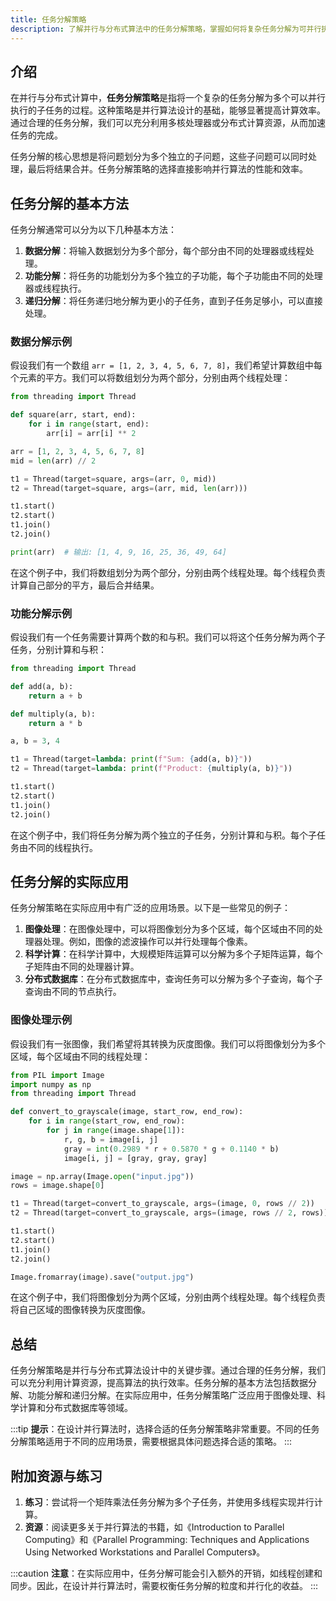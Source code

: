 ```yaml
---
title: 任务分解策略
description: 了解并行与分布式算法中的任务分解策略，掌握如何将复杂任务分解为可并行执行的子任务。
---
```


## 介绍

在并行与分布式计算中，**任务分解策略**是指将一个复杂的任务分解为多个可以并行执行的子任务的过程。这种策略是并行算法设计的基础，能够显著提高计算效率。通过合理的任务分解，我们可以充分利用多核处理器或分布式计算资源，从而加速任务的完成。

任务分解的核心思想是将问题划分为多个独立的子问题，这些子问题可以同时处理，最后将结果合并。任务分解策略的选择直接影响并行算法的性能和效率。

## 任务分解的基本方法

任务分解通常可以分为以下几种基本方法：

1. **数据分解**：将输入数据划分为多个部分，每个部分由不同的处理器或线程处理。
2. **功能分解**：将任务的功能划分为多个独立的子功能，每个子功能由不同的处理器或线程执行。
3. **递归分解**：将任务递归地分解为更小的子任务，直到子任务足够小，可以直接处理。

### 数据分解示例

假设我们有一个数组 `arr = [1, 2, 3, 4, 5, 6, 7, 8]`，我们希望计算数组中每个元素的平方。我们可以将数组划分为两个部分，分别由两个线程处理：

```python
from threading import Thread

def square(arr, start, end):
    for i in range(start, end):
        arr[i] = arr[i] ** 2

arr = [1, 2, 3, 4, 5, 6, 7, 8]
mid = len(arr) // 2

t1 = Thread(target=square, args=(arr, 0, mid))
t2 = Thread(target=square, args=(arr, mid, len(arr)))

t1.start()
t2.start()
t1.join()
t2.join()

print(arr)  # 输出: [1, 4, 9, 16, 25, 36, 49, 64]
```

在这个例子中，我们将数组划分为两个部分，分别由两个线程处理。每个线程负责计算自己部分的平方，最后合并结果。

### 功能分解示例

假设我们有一个任务需要计算两个数的和与积。我们可以将这个任务分解为两个子任务，分别计算和与积：

```python
from threading import Thread

def add(a, b):
    return a + b

def multiply(a, b):
    return a * b

a, b = 3, 4

t1 = Thread(target=lambda: print(f"Sum: {add(a, b)}"))
t2 = Thread(target=lambda: print(f"Product: {multiply(a, b)}"))

t1.start()
t2.start()
t1.join()
t2.join()
```

在这个例子中，我们将任务分解为两个独立的子任务，分别计算和与积。每个子任务由不同的线程执行。

## 任务分解的实际应用

任务分解策略在实际应用中有广泛的应用场景。以下是一些常见的例子：

1. **图像处理**：在图像处理中，可以将图像划分为多个区域，每个区域由不同的处理器处理。例如，图像的滤波操作可以并行处理每个像素。
2. **科学计算**：在科学计算中，大规模矩阵运算可以分解为多个子矩阵运算，每个子矩阵由不同的处理器计算。
3. **分布式数据库**：在分布式数据库中，查询任务可以分解为多个子查询，每个子查询由不同的节点执行。

### 图像处理示例

假设我们有一张图像，我们希望将其转换为灰度图像。我们可以将图像划分为多个区域，每个区域由不同的线程处理：

```python
from PIL import Image
import numpy as np
from threading import Thread

def convert_to_grayscale(image, start_row, end_row):
    for i in range(start_row, end_row):
        for j in range(image.shape[1]):
            r, g, b = image[i, j]
            gray = int(0.2989 * r + 0.5870 * g + 0.1140 * b)
            image[i, j] = [gray, gray, gray]

image = np.array(Image.open("input.jpg"))
rows = image.shape[0]

t1 = Thread(target=convert_to_grayscale, args=(image, 0, rows // 2))
t2 = Thread(target=convert_to_grayscale, args=(image, rows // 2, rows))

t1.start()
t2.start()
t1.join()
t2.join()

Image.fromarray(image).save("output.jpg")
```

在这个例子中，我们将图像划分为两个区域，分别由两个线程处理。每个线程负责将自己区域的图像转换为灰度图像。

## 总结

任务分解策略是并行与分布式算法设计中的关键步骤。通过合理的任务分解，我们可以充分利用计算资源，提高算法的执行效率。任务分解的基本方法包括数据分解、功能分解和递归分解。在实际应用中，任务分解策略广泛应用于图像处理、科学计算和分布式数据库等领域。

:::tip
**提示**：在设计并行算法时，选择合适的任务分解策略非常重要。不同的任务分解策略适用于不同的应用场景，需要根据具体问题选择合适的策略。
:::

## 附加资源与练习

1. **练习**：尝试将一个矩阵乘法任务分解为多个子任务，并使用多线程实现并行计算。
2. **资源**：阅读更多关于并行算法的书籍，如《Introduction to Parallel Computing》和《Parallel Programming: Techniques and Applications Using Networked Workstations and Parallel Computers》。

:::caution
**注意**：在实际应用中，任务分解可能会引入额外的开销，如线程创建和同步。因此，在设计并行算法时，需要权衡任务分解的粒度和并行化的收益。
:::